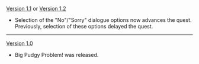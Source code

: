 {{Change History/Header}}
[[Version 1.1]] or [[Version 1.2]]{{Verify}}
* Selection of the "No"/"Sorry" dialogue options now advances the quest. Previously, selection of these options delayed the quest.<!-- what does this mean? does it mean that you had to talk to the NPC again and select the "yes" option to proceed? -->
----
[[Version 1.0]]
* Big Pudgy Problem! was released.